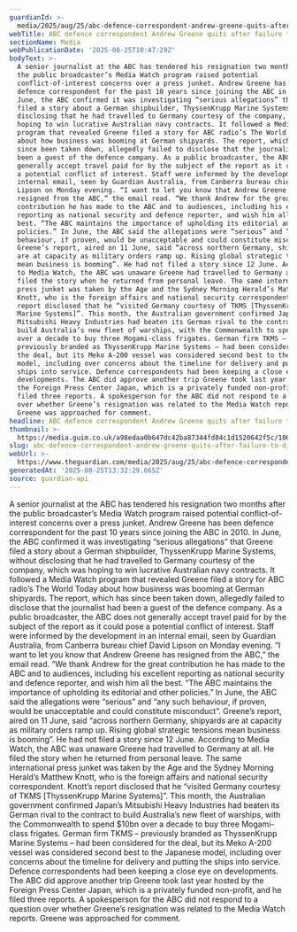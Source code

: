 ```yaml
---
guardianId: >-
  media/2025/aug/25/abc-defence-correspondent-andrew-greene-quits-after-failure-to-disclose-junket
webTitle: ABC defence correspondent Andrew Greene quits after failure to disclose junket
sectionName: Media
webPublicationDate: '2025-08-25T10:47:29Z'
bodyText: >-
  A senior journalist at the ABC has tendered his resignation two months after
  the public broadcaster’s Media Watch program raised potential
  conflict-of-interest concerns over a press junket. Andrew Greene has been
  defence correspondent for the past 10 years since joining the ABC in 2010. In
  June, the ABC confirmed it was investigating “serious allegations” that Greene
  filed a story about a German shipbuilder, ThyssenKrupp Marine Systems, without
  disclosing that he had travelled to Germany courtesy of the company, which was
  hoping to win lucrative Australian navy contracts. It followed a Media Watch
  program that revealed Greene filed a story for ABC radio’s The World Today
  about how business was booming at German shipyards. The report, which has
  since been taken down, allegedly failed to disclose that the journalist had
  been a guest of the defence company. As a public broadcaster, the ABC does not
  generally accept travel paid for by the subject of the report as it could pose
  a potential conflict of interest. Staff were informed by the development in an
  internal email, seen by Guardian Australia, from Canberra bureau chief David
  Lipson on Monday evening. “I want to let you know that Andrew Greene has
  resigned from the ABC,” the email read. “We thank Andrew for the great
  contribution he has made to the ABC and to audiences, including his excellent
  reporting as national security and defence reporter, and wish him all the
  best. “The ABC maintains the importance of upholding its editorial and other
  policies.” In June, the ABC said the allegations were “serious” and “any such
  behaviour, if proven, would be unacceptable and could constitute misconduct”.
  Greene’s report, aired on 11 June, said “across northern Germany, shipyards
  are at capacity as military orders ramp up. Rising global strategic tensions
  mean business is booming”. He had not filed a story since 12 June. According
  to Media Watch, the ABC was unaware Greene had travelled to Germany at all. He
  filed the story when he returned from personal leave. The same international
  press junket was taken by the Age and the Sydney Morning Herald’s Matthew
  Knott, who is the foreign affairs and national security correspondent. Knott’s
  report disclosed that he “visited Germany courtesy of TKMS [ThyssenKrupp
  Marine Systems]”. This month, the Australian government confirmed Japan’s
  Mitsubishi Heavy Industries had beaten its German rival to the contract to
  build Australia’s new fleet of warships, with the Commonwealth to spend $10bn
  over a decade to buy three Mogami-class frigates. German firm TKMS –
  previously branded as ThyssenKrupp Marine Systems – had been considered for
  the deal, but its Meko A-200 vessel was considered second best to the Japanese
  model, including over concerns about the timeline for delivery and putting the
  ships into service. Defence correspondents had been keeping a close eye on
  developments. The ABC did approve another trip Greene took last year hosted by
  the Foreign Press Center Japan, which is a privately funded non-profit, and he
  filed three reports. A spokesperson for the ABC did not respond to a question
  over whether Greene’s resignation was related to the Media Watch reports.
  Greene was approached for comment.
headline: ABC defence correspondent Andrew Greene quits after failure to disclose junket
thumbnail: >-
  https://media.guim.co.uk/a98edaa0b647dc42ba87344fd84c1d1520642f5c/100_0_670_536/500.jpg
slug: abc-defence-correspondent-andrew-greene-quits-after-failure-to-disclose-junket
webUrl: >-
  https://www.theguardian.com/media/2025/aug/25/abc-defence-correspondent-andrew-greene-quits-after-failure-to-disclose-junket
generatedAt: '2025-08-25T13:32:29.665Z'
source: guardian-api
---
```

A senior journalist at the ABC has tendered his resignation two months after the public broadcaster’s Media Watch program raised potential conflict-of-interest concerns over a press junket. Andrew Greene has been defence correspondent for the past 10 years since joining the ABC in 2010. In June, the ABC confirmed it was investigating “serious allegations” that Greene filed a story about a German shipbuilder, ThyssenKrupp Marine Systems, without disclosing that he had travelled to Germany courtesy of the company, which was hoping to win lucrative Australian navy contracts. It followed a Media Watch program that revealed Greene filed a story for ABC radio’s The World Today about how business was booming at German shipyards. The report, which has since been taken down, allegedly failed to disclose that the journalist had been a guest of the defence company. As a public broadcaster, the ABC does not generally accept travel paid for by the subject of the report as it could pose a potential conflict of interest. Staff were informed by the development in an internal email, seen by Guardian Australia, from Canberra bureau chief David Lipson on Monday evening. “I want to let you know that Andrew Greene has resigned from the ABC,” the email read. “We thank Andrew for the great contribution he has made to the ABC and to audiences, including his excellent reporting as national security and defence reporter, and wish him all the best. “The ABC maintains the importance of upholding its editorial and other policies.” In June, the ABC said the allegations were “serious” and “any such behaviour, if proven, would be unacceptable and could constitute misconduct”. Greene’s report, aired on 11 June, said “across northern Germany, shipyards are at capacity as military orders ramp up. Rising global strategic tensions mean business is booming”. He had not filed a story since 12 June. According to Media Watch, the ABC was unaware Greene had travelled to Germany at all. He filed the story when he returned from personal leave. The same international press junket was taken by the Age and the Sydney Morning Herald’s Matthew Knott, who is the foreign affairs and national security correspondent. Knott’s report disclosed that he “visited Germany courtesy of TKMS [ThyssenKrupp Marine Systems]”. This month, the Australian government confirmed Japan’s Mitsubishi Heavy Industries had beaten its German rival to the contract to build Australia’s new fleet of warships, with the Commonwealth to spend $10bn over a decade to buy three Mogami-class frigates. German firm TKMS – previously branded as ThyssenKrupp Marine Systems – had been considered for the deal, but its Meko A-200 vessel was considered second best to the Japanese model, including over concerns about the timeline for delivery and putting the ships into service. Defence correspondents had been keeping a close eye on developments. The ABC did approve another trip Greene took last year hosted by the Foreign Press Center Japan, which is a privately funded non-profit, and he filed three reports. A spokesperson for the ABC did not respond to a question over whether Greene’s resignation was related to the Media Watch reports. Greene was approached for comment.
